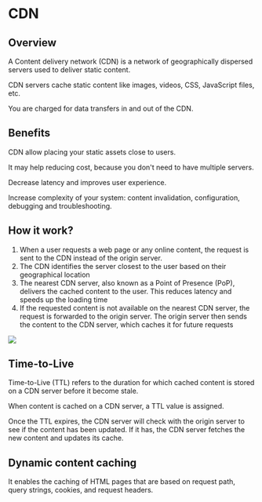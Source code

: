 # CDN

## Overview

A Content delivery network (CDN) is a network of geographically dispersed servers used to deliver static content.

CDN servers cache static content like images, videos, CSS, JavaScript files, etc.

You are charged for data transfers in and out of the CDN.


## Benefits

CDN allow placing your static assets close to users.

It may help reducing cost, because you don't need to have multiple servers.

Decrease latency and improves user experience.

Increase complexity of your system: content invalidation, configuration, debugging and troubleshooting.


## How it work?

1. When a user requests a web page or any online content, the request is sent to the CDN instead of the origin server.
2. The CDN identifies the server closest to the user based on their geographical location
3. The nearest CDN server, also known as a Point of Presence (PoP), delivers the cached content to the user. This reduces latency and speeds up the loading time
4. If the requested content is not available on the nearest CDN server, the request is forwarded to the origin server. The origin server then sends the content to the CDN server, which caches it for future requests

![](https://learn.microsoft.com/en-us/azure/architecture/best-practices/images/cdn/cdn.png)


## Time-to-Live

Time-to-Live (TTL) refers to the duration for which cached content is stored on a CDN server before it become stale.

When content is cached on a CDN server, a TTL value is assigned.

Once the TTL expires, the CDN server will check with the origin server to see if the content has been updated. If it has, the CDN server fetches the new content and updates its cache.


## Dynamic content caching

It enables the caching of HTML pages that are based on request path, query strings, cookies, and request headers.
